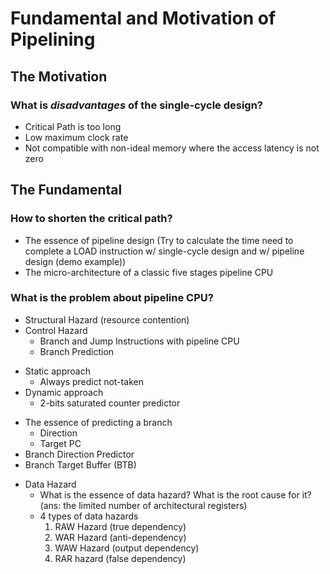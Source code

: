 # Fundamental and Motivation of Pipelining {#sec-pipeline-basics}

## The Motivation

### What is ***disadvantages*** of the single-cycle design?

- Critical Path is too long
- Low maximum clock rate
- Not compatible with non-ideal memory where the access latency is not zero
  
## The Fundamental

### How to shorten the critical path?

- The essence of pipeline design 
  (Try to calculate the time need to complete a LOAD instruction w/ single-cycle design and w/ pipeline design (demo example))
- The micro-architecture of a classic five stages pipeline CPU

### What is the problem about pipeline CPU?
- Structural Hazard (resource contention)
- Control Hazard
  - Branch and Jump Instructions with pipeline CPU
  - Branch Prediction
  
::: {.callout-tip title="How to predict future branches"}
- Static approach
  - Always predict not-taken
- Dynamic approach
  - 2-bits saturated counter predictor
:::


::: {.callout-tip title="The architecture of a complete branch predictor"}
- The essence of predicting a branch
  - Direction
  - Target PC
- Branch Direction Predictor
- Branch Target Buffer (BTB)
:::

- Data Hazard
  - What is the essence of data hazard? What is the root cause for it? (ans: the limited number of architectural registers)
  - 4 types of data hazards
    1. RAW Hazard (true dependency)
    2. WAR Hazard (anti-dependency)
    3. WAW Hazard (output dependency)
    4. RAR hazard (false dependency)